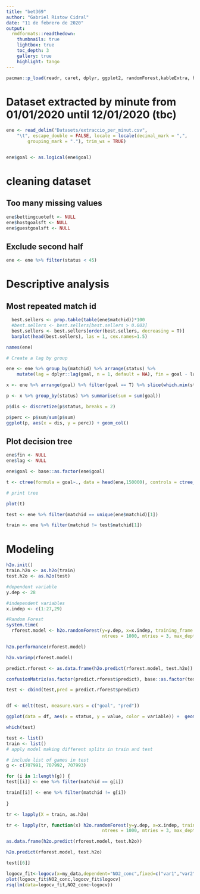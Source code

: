 ```yaml
---
title: "bet369"
author: "Gabriel Ristow Cidral"
date: "11 de febrero de 2020"
output:
  rmdformats::readthedown:
    thumbnails: true
    lightbox: true
    toc_depth: 3
    gallery: true
    highlight: tango
---
```

```r
pacman::p_load(readr, caret, dplyr, ggplot2, randomForest,kableExtra, h2o, reshape, arules, party)

```

# Dataset extracted by minute from 01/01/2020 until 12/01/2020 (tbc)

```r

ene <- read_delim("Datasets/extraccio_per_minut.csv", 
    "\t", escape_double = FALSE, locale = locale(decimal_mark = ",", 
        grouping_mark = "."), trim_ws = TRUE)


ene$goal <- as.logical(ene$goal)

```

# cleaning dataset


## Too many missing values

```r

ene$bettingcuoteft <- NULL
ene$hostgoalsft <- NULL
ene$guestgoalsft <- NULL


```

## Exclude second half

```r

ene <- ene %>% filter(status < 45)

```


# Descriptive analysis

## Most repeated match id
```r

  best.sellers <- prop.table(table(ene$matchid))*100
  #best.sellers <- best.sellers[best.sellers > 0.003]
  best.sellers <- best.sellers[order(best.sellers, decreasing = T)]
  barplot(head(best.sellers), las = 1, cex.names=1.5) 

```


```r

names(ene)


```

```r

# Create a lag by group

ene <- ene %>% group_by(matchid) %>% arrange(status) %>% 
    mutate(lag = dplyr::lag(goal, n = 1, default = NA), fin = goal - lag)

x <- ene %>% arrange(goal) %>% filter(goal == T) %>% slice(which.min(status))

p <- x %>% group_by(status) %>% summarise(sum = sum(goal))

p$dis <- discretize(p$status, breaks = 2)

p$perc <- p$sum/sum(p$sum)
ggplot(p, aes(x = dis, y = perc)) + geom_col()


```

## Plot decision tree

```r

ene$fin <- NULL
ene$lag <- NULL

ene$goal <- base::as.factor(ene$goal)

t <- ctree(formula = goal~., data = head(ene,150000), controls = ctree_control(maxdepth = 3))

# print tree

plot(t)

```


```r

test <- ene %>% filter(matchid == unique(ene$matchid)[1]) 

train <- ene %>% filter(matchid != test$matchid[1])

```
# Modeling


```r

h2o.init()
train.h2o <- as.h2o(train)
test.h2o <- as.h2o(test)

#dependent variable 
y.dep <- 28

#independent variables 
x.indep <- c(1:27,29)

#Random Forest
system.time(
  rforest.model <- h2o.randomForest(y=y.dep, x=x.indep, training_frame = train.h2o, 
                                    ntrees = 1000, mtries = 3, max_depth = 4, seed = 1122))

```

```r

h2o.performance(rforest.model)

h2o.varimp(rforest.model)

predict.rforest <- as.data.frame(h2o.predict(rforest.model, test.h2o))

confusionMatrix(as.factor(predict.rforest$predict), base::as.factor(test$goal))

test <- cbind(test,pred = predict.rforest$predict)


df <- melt(test, measure.vars = c("goal", "pred"))

ggplot(data = df, aes(x = status, y = value, color = variable)) +  geom_jitter(width = 0.1, height = 0.1)

which(test)


```
 
```r
test <- list()
train <- list()
# apply model making different splits in train and test

# include list of games in test
g <- c(707991, 707992, 707993)

for (i in 1:length(g)) {
test[[i]] <- ene %>% filter(matchid == g[i]) 

train[[i]] <- ene %>% filter(matchid != g[i])
  
}

tr <- lapply(X = train, as.h2o)

tr <- lapply(tr, function(x) h2o.randomForest(y=y.dep, x=x.indep, training_frame = x, 
                                    ntrees = 1000, mtries = 3, max_depth = 4, seed = 1122))

as.data.frame(h2o.predict(rforest.model, test.h2o))

h2o.predict(rforest.model, test.h2o)

test[[6]]

logocv_fit<-logocv(x=my_data,dependent="NO2_conc",fixed=c("var1","var2","season"),random=c("intercept","var1"),group="site_id")
plot(logocv_fit$NO2_conc,logocv_fit$logocv)
rsq(lm(data=logocv_fit,NO2_conc~logocv))

```

 